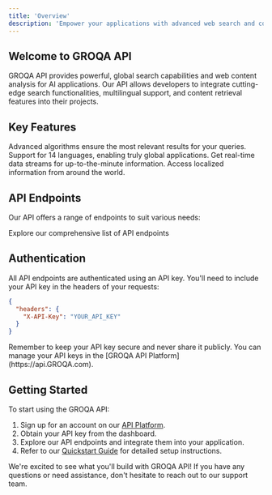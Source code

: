 ```yaml
---
title: 'Overview'
description: 'Empower your applications with advanced web search and content retrieval'
---
```


## Welcome to GROQA API

GROQA API provides powerful, global search capabilities and web content analysis for AI applications. Our API allows developers to integrate cutting-edge search functionalities, multilingual support, and content retrieval features into their projects.

## Key Features

<CardGroup cols={2}>
  <Card title="High-Accuracy Search" icon="magnifying-glass">
    Advanced algorithms ensure the most relevant results for your queries.
  </Card>
  <Card title="Multilingual Support" icon="language">
    Support for 14 languages, enabling truly global applications.
  </Card>
  <Card title="Content Streaming" icon="stream">
    Get real-time data streams for up-to-the-minute information.
  </Card>
  <Card title="40+ Search Locations" icon="globe">
    Access localized information from around the world.
  </Card>
</CardGroup>

## API Endpoints

Our API offers a range of endpoints to suit various needs:

<Card title="GROQA API Endpoints" icon="code" href="/api-reference/endpoint/search_stream">
  Explore our comprehensive list of API endpoints
</Card>

## Authentication

All API endpoints are authenticated using an API key. You'll need to include your API key in the headers of your requests:

```json
{
  "headers": {
    "X-API-Key": "YOUR_API_KEY"
  }
}
```

<Note>
  Remember to keep your API key secure and never share it publicly. You can manage your API keys in the [GROQA API Platform](https://api.GROQA.com).
</Note>

## Getting Started

To start using the GROQA API:

1. Sign up for an account on our [API Platform](https://api.GROQA.com).
2. Obtain your API key from the dashboard.
3. Explore our API endpoints and integrate them into your application.
4. Refer to our [Quickstart Guide](/quickstart) for detailed setup instructions.

We're excited to see what you'll build with GROQA API! If you have any questions or need assistance, don't hesitate to reach out to our support team.